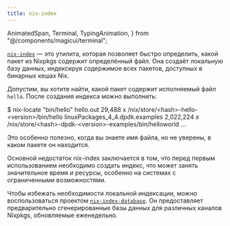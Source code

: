 ```yaml
---
title: nix-index
---
```

  AnimatedSpan,
  Terminal,
  TypingAnimation,
} from "@/components/magicui/terminal";

[`nix-index`](https://github.com/nix-community/nix-index) — это утилита, которая позволяет быстро определить, какой пакет из Nixpkgs содержит определённый файл. Она создаёт локальную базу данных, индексируя содержимое всех пакетов, доступных в бинарных кешах Nix.

Допустим, вы хотите найти, какой пакет содержит исполняемый файл `hello`. После создания индекса можно выполнить:

<Terminal className="terminal">
    <TypingAnimation>$ nix-locate "bin/hello"</TypingAnimation>
    <AnimatedSpan delay={1500} className="text-muted-foreground">
        <span>
            hello.out                                        29,488 x /nix/store/&lt;hash&gt;-hello-&lt;version&gt;/bin/hello
            linuxPackages_4_4.dpdk.examples               2,022,224 x /nix/store/&lt;hash&gt;-dpdk-&lt;version&gt;-examples/bin/helloworld
            ...
        </span>
    </AnimatedSpan>
</Terminal>

Это особенно полезно, когда вы знаете имя файла, но не уверены, в каком пакете он находится.

Основной недостаток nix-index заключается в том, что перед первым использованием необходимо создать индекс, что может занять значительное время и ресурсы, особенно на системах с ограниченными возможностями.

Чтобы избежать необходимости локальной индексации, можно воспользоваться проектом [`nix-index-database`](https://github.com/nix-community/nix-index-database). Он предоставляет предварительно сгенерированные базы данных для различных каналов Nixpkgs, обновляемые еженедельно.
